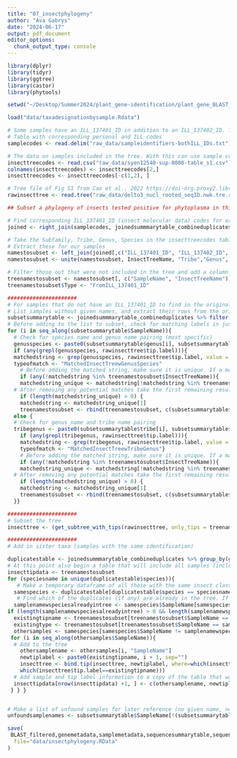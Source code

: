 ```yaml
---
title: "07_insectphylogeny"
author: "Ava Gabrys"
date: "2024-06-17"
output: pdf_document
editor_options:
  chunk_output_type: console
---
```


```r
library(dplyr)
library(tidyr)
library(ggtree)
library(castor)
library(phytools)

setwd("~/Desktop/Summer2024/plant_gene-identification/plant_gene_BLAST_R")
```

```r
load("data/taxadesignationbysample.Rdata")

# Some samples have an ILL_137401_ID in addition to an ILL_137402_ID. The former is used in the published insect phylogeny, so we can use it to help subset the tree.
# Table with corresponding personal and ILL codes
samplecodes <- read.delim("raw_data/sampleidentifiers-bothILL_IDs.txt")

# The data on samples included in the tree. With this can use sample codes to grab species names exactly as they are formatted in the tree. Table S1 from Cao et al., 2022 https://doi-org.proxy2.library.illinois.edu/10.1111/syen.12540
insecttreecodes <- read.csv("raw_data/syen12540-sup-0008-table_s1.csv")
colnames(insecttreecodes) <- insecttreecodes[2,]
insecttreecodes <- insecttreecodes[-c(1,2), ]

# Tree file of Fig S1 from Cao et al., 2022 https://doi-org.proxy2.library.illinois.edu/10.1111/syen.12540, provided by Yanghui Cao
rawinsecttree <- read.tree("raw_data/delto3_nucl_rooted_seqID.nwk.tre.rename.tre")
```

```r
## Subset a phylogeny of insects tested positive for phytoplasma in this study. Some samples have their own molecular data included in the tree; others will be matched to the same species or genus.

# Find corresponding ILL_137401_ID (insect molecular data) codes for each sample that has one
joined <- right_join(samplecodes, joinedsummmarytable_combineduplicates, by = "ILL_137402_ID") %>% filter(ILL_137401_ID != "")

# Take the Subfamily, Tribe, Genus, Species in the insecttreecodes table and combine to make the names for the rawinsect tree
# Extract these for our samples
namestosubset <- left_join(joined[,c("ILL_137401_ID", "ILL_137402_ID", "GoLife_ID", "SampleName", "SummarizedBLASTResults", "personal.id")], insecttreecodes, by = c("ILL_137401_ID" = "Sequencing_ID"))
namestosubset <- unite(namestosubset, InsectTreeName, "Tribe","Genus", "Species", sep = "")

# Filter those out that were not included in the tree and add a column about how they were identified
treenamestosubset <- namestosubset[, c("SampleName", "InsectTreeName")] %>% filter(InsectTreeName != "NANANA")
treenamestosubset$Type <- "FromILL_137401_ID"

######################
# For samples that do not have an ILL_137401_ID to find in the original raw tree tables, we need to figure out the tip label
# List samples without given names, and extract their rows from the original summary table
subsetsummarytable <- joinedsummmarytable_combineduplicates %>% filter(SampleName %in% joinedsummmarytable_combineduplicates$SampleName[!joinedsummmarytable_combineduplicates$SampleName %in% treenamestosubset$SampleName])
# Before adding to the list to subset, check for matching labels in just the tip names. Most times there will not be an exact match for the genus and species combination, in which case we will work with another tip with the same tribe and genus information as an approximate placement (if that exists)
for (i in seq_along(subsetsummarytable$SampleName)){
  # Check for species name and genus name pairing (most specific)
  genusspecies <- paste0(subsetsummarytable$genus[i], subsetsummarytable$species[i], sep="")
  if (any(grepl(genusspecies, rawinsecttree$tip.label))){
  matchedstring <- grep(genusspecies, rawinsecttree$tip.label, value = TRUE)
  typeofmatch <- "MatchedInsectTreewGenusSpecies"
    # Before adding the matched string, make sure it is unique. If a match was already added to the list to subset, add one of the other matches so there are not duplicates.
    if (any(!matchedstring %in% treenamestosubset$InsectTreeName)){
    matchedstring_unique <- matchedstring[!matchedstring %in% treenamestosubset$InsectTreeName]
  # After removing any potential matches take the first remaining result if it exists
    if (length(matchedstring_unique) > 0) {
    matchedstring <- matchedstring_unique[1]
    treenamestosubset <- rbind(treenamestosubset, c(subsetsummarytable$SampleName[i], matchedstring, typeofmatch)) }}}
  else {
  # Check for genus name and tribe name pairing
  tribegenus <- paste0(subsetsummarytable$tribe[i], subsetsummarytable$genus[i], sep="")
    if (any(grepl(tribegenus, rawinsecttree$tip.label))){
    matchedstring <- grep(tribegenus, rawinsecttree$tip.label, value = TRUE)
    typeofmatch <- "MatchedInsectTreewTribeGenus"}
    # Before adding the matched string, make sure it is unique. If a match was already added to the list to subset, add one of the other matches so there are not duplicates.
    if (any(!matchedstring %in% treenamestosubset$InsectTreeName)){
    matchedstring_unique <- matchedstring[!matchedstring %in% treenamestosubset$InsectTreeName]
  # After removing any potential matches take the first remaining result if it exists
    if (length(matchedstring_unique) > 0) {
    matchedstring <- matchedstring_unique[1]
    treenamestosubset <- rbind(treenamestosubset, c(subsetsummarytable$SampleName[i], matchedstring, typeofmatch)) } }
  }}

######################
# Subset the tree
insecttree <- (get_subtree_with_tips(rawinsecttree, only_tips = treenamestosubset$InsectTreeName))$subtree

######################
# Add in sister taxa (samples with the same identification)

duplicatestable <- joinedsummmarytable_combineduplicates %>% group_by(genus, species) %>% filter(n() > 1)  %>% ungroup() %>% drop_na(species)
# At this point also begin a table that will include all samples (including duplicate classifications) and later metadata
insecttipdata <- treenamestosubset
for (speciesname in unique(duplicatestable$species)){
   # Make a temporary dataframe of all those with the same insect classification
  samespecies <- duplicatestable[duplicatestable$species == speciesname,]
   # Find which of the duplicates (if any) are already in the tree. If in the tree, we will match this label exactly with the other samples
  samplenamewspeciesalreadyintree <- samespecies$SampleName[samespecies$SampleName %in% treenamestosubset$SampleName]
if (length(samplenamewspeciesalreadyintree) > 0 && length(samplenamewspeciesalreadyintree) < nrow(samespecies)){
  existingtipname <- treenamestosubset[treenamestosubset$SampleName == samplenamewspeciesalreadyintree, "InsectTreeName"]
  existingtype <- treenamestosubset[treenamestosubset$SampleName == samplenamewspeciesalreadyintree, "Type"]
  othersamples <- samespecies[samespecies$SampleName != samplenamewspeciesalreadyintree,]
 for (i in seq_along(othersamples$SampleName)){
  # Add to the tree
    othersamplename <- othersamples[i, "SampleName"]
    newtiplabel <- paste0(existingtipname, i + 1, sep="")
    insecttree <- bind.tip(insecttree, newtiplabel, where=which(insecttree$tip.label==existingtipname), edge.length= which(insecttree$edge[,2]==
    which(insecttree$tip.label==existingtipname)))
  # Add sample and tip label information to a copy of the table that was used to subset)
  insecttipdata[nrow(insecttipdata) +1, ] <- c(othersamplename, newtiplabel, existingtype)
 } } }


# Make a list of unfound samples for later reference (no given name, no unique identified name, or duplicate insect classification). Also exclude those not in Deltocephalinae (which is what the tree only has)
unfoundsamplenames <- subsetsummarytable$SampleName[!(subsetsummarytable$SampleName %in% insecttipdata$SampleName | subsetsummarytable$SampleName %in% subsetsummarytable$SampleName[subsetsummarytable$Subfamily != "Deltocephalinae"])]
```

```r
save(
 BLAST_filtered,genemetadata,samplemetadata,sequencesummarytable,sequencesummarytable_formatted, samplecodes, insecttipdata, insecttree, joinedsummmarytable_combineduplicates, joinedvisualizationsummarytable_combinedduplicates, unfoundsamplenames,
  file="data/insectphylogeny.RData"
)
```
